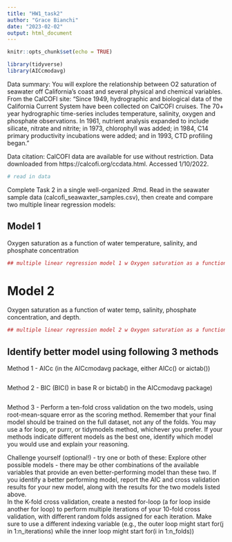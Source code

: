 ```yaml
---
title: "HW1_task2"
author: "Grace Bianchi"
date: "2023-02-02"
output: html_document
---
```


```r
knitr::opts_chunk$set(echo = TRUE)

library(tidyverse)
library(AICcmodavg)
```

Data summary: You will explore the relationship between O2 saturation of seawater off California’s coast and several physical and chemical variables. From the CalCOFI site: “Since 1949, hydrographic and biological data of the California Current System have been collected on CalCOFI cruises. The 70+ year hydrographic time-series includes temperature, salinity, oxygen and phosphate observations. In 1961, nutrient analysis expanded to include silicate, nitrate and nitrite; in 1973, chlorophyll was added; in 1984, C14 primary productivity incubations were added; and in 1993, CTD profiling began.”

Data citation: CalCOFI data are available for use without restriction. Data downloaded from https://calcofi.org/ccdata.html.  Accessed 1/10/2022.


```r
# read in data

```

Complete Task 2 in a single well-organized .Rmd. Read in the seawater sample data (calcofi_seawaxter_samples.csv), then create and compare two multiple linear regression models:


## Model 1
Oxygen saturation as a function of water temperature, salinity, and phosphate concentration
```r
## multiple linear regression model 1 w Oxygen saturation as a function of water temperature, salinity, and phosphate concentration


```


# Model 2
Oxygen saturation as a function of water temp, salinity, phosphate concentration, and depth.
```r
## multiple linear regression model 2 w Oxygen saturation as a function of water temp, salinity, phosphate concentration, and depth.
```


## Identify better model using following 3 methods

Method 1 - AICc (in the AICcmodavg package, either AICc() or aictab()) 
```r

```



Method 2 - BIC (BIC() in base R  or bictab() in the AICcmodavg package) 
```r

```


Method 3 - 
Perform a ten-fold cross validation on the two models, using root-mean-square error as the scoring method. Remember that your final model should be trained on the full dataset, not any of the folds.  You may use a for loop, or purrr, or tidymodels method, whichever you prefer.
If your methods indicate different models as the best one, identify which model you would use and explain your reasoning.



Challenge yourself (optional!) - try one or both of these:
Explore other possible models - there may be other combinations of the available variables that provide an even better-performing model than these two.  If you identify a better performing model, report the AIC and cross validation results for your new model, along with the results for the two models listed above.  
In the K-fold cross validation, create a nested for-loop (a for loop inside another for loop) to perform multiple iterations of your 10-fold cross validation, with different random folds assigned for each iteration.  Make sure to use a different indexing variable (e.g., the outer loop might start for(j in 1:n_iterations) while the inner loop might start for(i in 1:n_folds))

